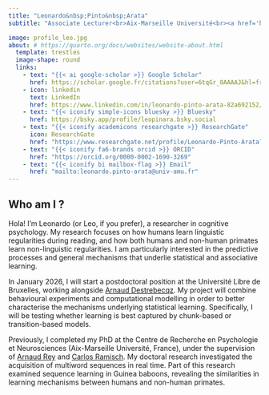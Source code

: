 ```yaml
---
title: "Leonardo&nbsp;Pinto&nbsp;Arata"
subtitle: "Associate Lecturer<br>Aix-Marseille Université<br><a href='https://crpn.univ-amu.fr/fr'>CRPN, CNRS UMR 7077 </a>"

image: profile_leo.jpg
about: # https://quarto.org/docs/websites/website-about.html
  template: trestles
  image-shape: round
  links:
    - text: "{{< ai google-scholar >}} Google Scholar"
      href: https://scholar.google.fr/citations?user=6tqGr_0AAAAJ&hl=fr
    - icon: linkedin
      text: LinkedIn
      href: https://www.linkedin.com/in/leonardo-pinto-arata-82a692152/
    - text: "{{< iconify simple-icons bluesky >}} Bluesky"
      href: https://bsky.app/profile/leopinara.bsky.social
    - text: "{{< iconify academicons researchgate >}} ResearchGate"
      icon: ResearchGate
      href: "https://www.researchgate.net/profile/Leonardo-Pinto-Arata?ev=hdr_xprf"
    - text: "{{< iconify fa6-brands orcid >}} ORCID"
      href: "https://orcid.org/0000-0002-1690-3269"
    - text: "{{< iconify bi mailbox-flag >}} Email"
      href: "mailto:leonardo.pinto-arata@univ-amu.fr"
---
```


## Who am I ?

Hola! I’m Leonardo (or Leo, if you prefer), a researcher in cognitive psychology. My research focuses on how humans learn linguistic regularities during reading, and how both humans and non-human primates learn non-linguistic regularities. I am particularly interested in the predictive processes and general mechanisms that underlie statistical and associative learning.

In January 2026, I will start a postdoctoral position at the Université Libre de Bruxelles, working alongside [Arnaud Destrebecqz](https://crcn.ulb.ac.be/members/?q=16). My project will combine behavioural experiments and computational modelling in order to better characterise the mechanisms underlying statistical learning. Specifically, I will be testing whether learning is best captured by chunk-based or transition-based models.

Previously, I completed my PhD at the Centre de Recherche en Psychologie et Neurosciences (Aix-Marseille Université, France), under the supervision of [Arnaud Rey](https://arnaudrey.jimdofree.com/) and [Carlos Ramisch](https://pageperso.lis-lab.fr/carlos.ramisch/). My doctoral research investigated the acquisition of multiword sequences in real time. Part of this research examined sequence learning in Guinea baboons, revealing the similarities in learning mechanisms between humans and non-human primates.
